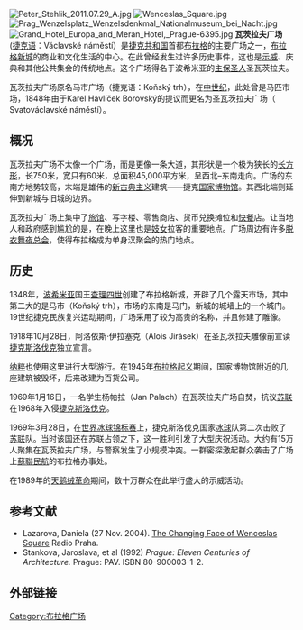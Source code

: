 {{noteTA
|1=zh-hans:瓦茨拉夫; zh-tw:溫塞斯拉斯;
}}
[[File:Peter_Stehlik_2011.07.29_A.jpg|thumb]]
[[File:Wenceslas_Square.jpg|thumb]]
[[Image:Prag_Wenzelsplatz_Wenzelsdenkmal_Nationalmuseum_bei_Nacht.jpg|thumb]]
[[File:Grand_Hotel_Europa_and_Meran_Hotel,_Prague-6395.jpg|thumb]]
'''瓦茨拉夫广场''' ([[捷克语|捷克语]]：Václavské náměstí）是[[捷克共和国|捷克共和国]]首都[[布拉格|布拉格]]的主要广场之一，[[布拉格新城|布拉格新城]]的商业和文化生活的中心。在此曾经发生过许多历史事件，这也是[[示威|示威]]、庆典和其他公共集会的传统地点。这个广场得名于波希米亚的[[主保圣人|主保圣人]]圣瓦茨拉夫。

瓦茨拉夫广场原名马市广场（捷克语：Koňský trh），在[[中世纪|中世纪]]，此处曾是马匹市场，1848年由于Karel Havlíček Borovský的提议而更名为圣瓦茨拉夫广场（ Svatováclavské náměstí）。

== 概况 ==

瓦茨拉夫广场不太像一个广场，而是更像一条大道，其形状是一个极为狭长的[[长方形|长方形]]，长750米，宽只有60米，总面积45,000平方米，呈西北–东南走向。广场的东南方地势较高，末端是雄伟的[[新古典主义|新古典主义]]建筑——捷克[[国家博物馆_(布拉格)|国家博物馆]]。其西北端则延伸到新城与旧城的边界。

瓦茨拉夫广场上集中了[[旅馆|旅馆]]、写字楼、零售商店、货币兑换摊位和[[快餐|快餐]]店。让当地人和政府感到尴尬的是，在晚上这里也是[[妓女|妓女]]拉客的重要地点。广场周边有许多[[脱衣舞|脱衣舞]][[夜总会|夜总会]]，使得布拉格成为单身汉聚会的热门地点。

==历史==

1348年，[[波希米亚|波希米亚]]国王[[查理四世_(神圣罗马帝国)|查理四世]]创建了布拉格新城，开辟了几个露天市场，其中第二大的是马市（Koňský trh），市场的东南是马门，新城的城墙上的一个城门。19世纪捷克民族复兴运动期间，广场采用了较为高贵的名称，并且修建了雕像。

1918年10月28日，阿洛依斯·伊拉塞克（Alois Jirásek）在圣瓦茨拉夫雕像前宣读[[捷克斯洛伐克|捷克斯洛伐克]]独立宣言。 

[[纳粹|纳粹]]也使用这里进行大型游行。在1945年[[布拉格起义|布拉格起义]]期间，国家博物馆附近的几座建筑被毁坏，后来改建为百货公司。

1969年1月16日，一名学生杨帕拉（Jan Palach）在瓦茨拉夫广场自焚，抗议[[苏联|苏联]]在1968年入侵[[捷克斯洛伐克|捷克斯洛伐克]]。

1969年3月28日，在[[世界冰球锦标赛|世界冰球锦标赛]]上，捷克斯洛伐克国家[[冰球|冰球]]队第二次击败了[[苏联|苏联]]队。当时该国还在苏联占领之下，这一胜利引发了大型庆祝活动。大约有15万人聚集在瓦茨拉夫广场，与警察发生了小规模冲突。一群密探激起群众袭击了广场上[[蘇聯民航|蘇聯民航]]的布拉格办事处。

在1989年的[[天鹅绒革命|天鹅绒革命]]期间，数十万群众在此举行盛大的示威活动。

==参考文献==
* Lazarova, Daniela (27 Nov. 2004). [http://www.radio.cz/en/article/60725 The Changing Face of Wenceslas Square] {{Wayback|url=http://www.radio.cz/en/article/60725 |date=20070704080453 }} Radio Praha.
* Stankova, Jaroslava, et al (1992) ''Prague: Eleven Centuries of Architecture.'' Prague: PAV. ISBN 80-900003-1-2.

== 外部链接 ==
{{commons category|Wenceslas Square}}

{{coord|50|04|53|N|14|25|39|E|type:landmark_region:CZ|display=title}}

[[Category:布拉格广场|Category:布拉格广场]]